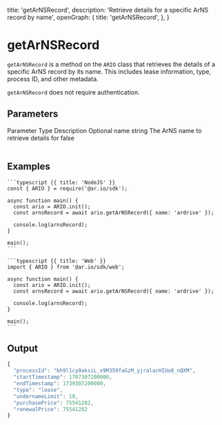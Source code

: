 
  title: 'getArNSRecord',
  description: 'Retrieve details for a specific ArNS record by name',
  openGraph: {
    title: 'getArNSRecord',
  },
}


# getArNSRecord

`getArNSRecord` is a method on the `ARIO` class that retrieves the details of a specific ArNS record by its name. This includes lease information, type, process ID, and other metadata.

`getArNSRecord` does not require authentication.

## Parameters

<Table>
  <Table.Head>
    <Table.Row>
      <Table.Header>Parameter</Table.Header>
      <Table.Header>Type</Table.Header>
      <Table.Header>Description</Table.Header>
      <Table.Header>Optional</Table.Header>
    </Table.Row>
  </Table.Head>
  <Table.Body>
    <Table.Row>
      <Table.Cell className="font-semibold">name</Table.Cell>
      <Table.Cell>string</Table.Cell>
      <Table.Cell>The ArNS name to retrieve details for</Table.Cell>
      <Table.Cell>false</Table.Cell>
    </Table.Row>
  </Table.Body>
</Table>

## Examples

<CodeGroup title="getArNSRecord">

    ```typescript {{ title: 'NodeJS' }}
    const { ARIO } = require('@ar.io/sdk');

    async function main() {
      const ario = ARIO.init();
      const arnsRecord = await ario.getArNSRecord({ name: 'ardrive' });

      console.log(arnsRecord);
    }

    main();
    ```

    ```typescript {{ title: 'Web' }}
    import { ARIO } from '@ar.io/sdk/web';

    async function main() {
      const ario = ARIO.init();
      const arnsRecord = await ario.getArNSRecord({ name: 'ardrive' });

      console.log(arnsRecord);
    }

    main();
    ```

</CodeGroup>

## Output

```js
{
  "processId": "bh9l1cy0aksiL_x9M359faGzM_yjralacHIUo8_nQXM",
  "startTimestamp": 1707307200000,
  "endTimestamp": 1739307200000,
  "type": "lease",
  "undernameLimit": 10,
  "purchasePrice": 75541282,
  "renewalPrice": 75541282
}
```
